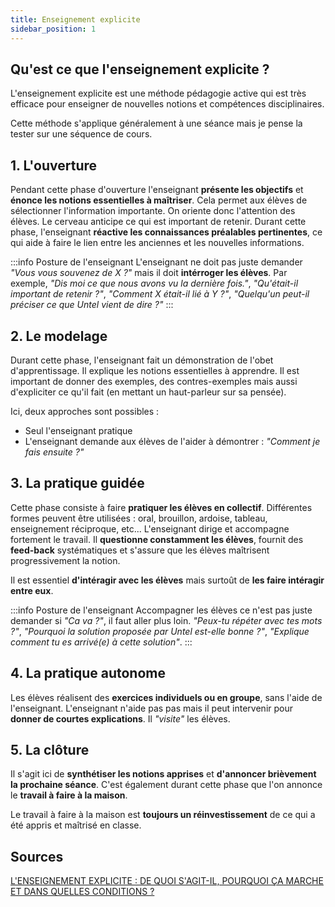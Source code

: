 ```yaml
---
title: Enseignement explicite
sidebar_position: 1
---
```


## Qu'est ce que l'enseignement explicite ?

L'enseignement explicite est une méthode pédagogie active qui est très efficace pour enseigner de nouvelles notions et compétences disciplinaires.

Cette méthode s'applique généralement à une séance mais je pense la tester sur une séquence de cours.

## 1. L'ouverture

Pendant cette phase d'ouverture l'enseignant **présente les objectifs** et **énonce les notions essentielles à maîtriser**. 
Cela permet aux élèves de sélectionner l'information importante. On oriente donc l'attention des élèves. Le cerveau anticipe ce qui est important de retenir.
Durant cette phase, l'enseignant **réactive les connaissances préalables pertinentes**, ce qui aide à faire le lien entre les anciennes et les nouvelles informations.

:::info Posture de l'enseignant
L'enseignant ne doit pas juste demander *"Vous vous souvenez de X ?"* mais il doit **intérroger les élèves**. Par exemple, *"Dis moi ce que nous avons vu la dernière fois."*, 
*"Qu'était-il important de retenir ?"*, *"Comment X était-il lié à Y ?"*, *"Quelqu'un peut-il préciser ce que Untel vient de dire ?"*
:::

## 2. Le modelage

Durant cette phase, l'enseignant fait un démonstration de l'obet d'apprentissage. Il explique les notions essentielles à apprendre. Il est important de donner des exemples, 
des contres-exemples mais aussi d'expliciter ce qu'il fait (en mettant un haut-parleur sur sa pensée).

Ici, deux approches sont possibles :
- Seul l'enseignant pratique
- L'enseignant demande aux élèves de l'aider à démontrer : *"Comment je fais ensuite ?"*

## 3. La pratique guidée

Cette phase consiste à faire **pratiquer les élèves en collectif**. Différentes formes peuvent être utilisées : oral, brouillon, ardoise, tableau, enseignement réciproque, etc...
L'enseignant dirige et accompagne fortement le travail. Il **questionne constamment les élèves**, fournit des **feed-back** systématiques et s'assure que les élèves maîtrisent progressivement la notion.

Il est essentiel **d'intéragir avec les élèves** mais surtoût de **les faire intéragir entre eux**.

:::info Posture de l'enseignant
Accompagner les élèves ce n'est pas juste demander si *"Ca va ?"*, il faut aller plus loin. *"Peux-tu répéter avec tes mots ?"*, *"Pourquoi la solution proposée par Untel est-elle bonne ?"*, *"Explique comment tu es arrivé(e) à cette solution"*.
:::

## 4. La pratique autonome

Les élèves réalisent des **exercices individuels ou en groupe**, sans l'aide de l'enseignant. L'enseignant n'aide pas pas mais il peut intervenir pour **donner de courtes explications**. Il *"visite"* les élèves.

## 5. La clôture

Il s'agit ici de **synthétiser les notions apprises** et **d'annoncer brièvement la prochaine séance**. C'est également durant cette phase que l'on annonce le **travail à faire à la maison**.

Le travail à faire à la maison est **toujours un réinvestissement** de ce qui a été appris et maîtrisé en classe.

## Sources

[L'ENSEIGNEMENT EXPLICITE : DE QUOI S'AGIT-IL, POURQUOI ÇA MARCHE ET DANS QUELLES CONDITIONS ?](https://www.reseau-canope.fr/fileadmin/user_upload/Projets/conseil_scientifique_education_nationale/CSEN_Synthese_enseignement-explicite_juin2022.pdf)